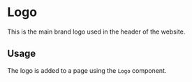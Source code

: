 

<Meta title="Docs/Atoms/Logo" component={Logo} />

# Logo

This is the main brand logo used in the header of the website.

## Usage

The logo is added to a page using the `Logo` component.

<Canvas>
  <Story name="Logo">
    <Logo />
  </Story>
</Canvas>
